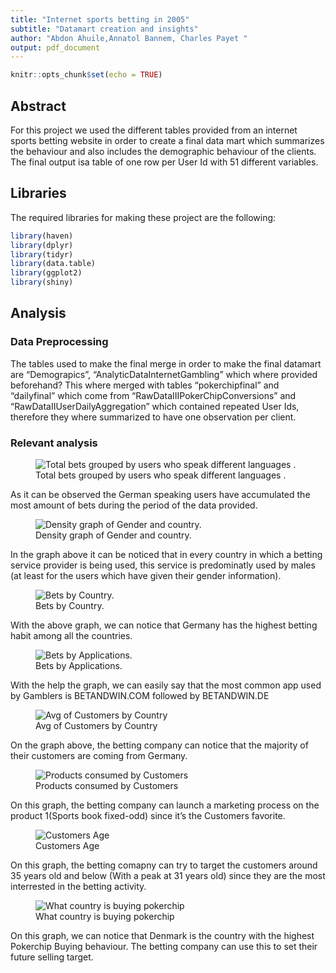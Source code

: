 ---
title: "Internet sports betting in 2005" 
subtitle: "Datamart creation and insights"
author: "Abdon Ahuile,Annatol Bannem, Charles Payet "
output: pdf_document
---

```{r setup, include=FALSE}
knitr::opts_chunk$set(echo = TRUE)
```


## Abstract 

For this project we used the different tables provided from an internet
sports betting website in order to create a final data mart which summarizes the behaviour and also includes the demographic behaviour of the clients. The final output isa table of one row per User Id with 51 different variables.

## Libraries  

The required libraries for making these project are the following:
```{r loading_packages, message = FALSE}
library(haven)
library(dplyr)
library(tidyr)
library(data.table)
library(ggplot2)
library(shiny)
```
## Analysis


### Data Preprocessing

The tables used to make the final merge in order to make the final datamart are "Demograpics", "AnalyticDataInternetGambling" which where provided beforehand? This where merged with tables "pokerchipfinal" and "dailyfinal" which come from "RawDataIIIPokerChipConversions" and "RawDataIIUserDailyAggregation" which contained repeated User Ids, therefore they where summarized to have one observation per client.

### Relevant analysis


![Total bets grouped by users who speak different languages .](C:/Users/cpayet/Documents/GitHub/OpenSourceProgramming/R_Group_Assignment_Group4/language_graph.png)

As it can be observed the German speaking users have accumulated the most amount of bets during the period of the data provided. 

![Density graph of Gender and country.](C:/Users/cpayet/Documents/GitHub/OpenSourceProgramming/R_Group_Assignment_Group4/density_gender_country.png)

In the graph above it can be noticed that in every country in which a betting service provider is being used, this service is predominatly used by males (at least for the users which have given their gender information).

![Bets by Country.](C:/Users/cpayet/Documents/GitHub/OpenSourceProgramming/R_Group_Assignment_Group4/BetsByCountry.png)

With the above graph, we can notice that Germany has the highest betting habit among all the countries.

![Bets by Applications.](C:/Users/cpayet/Documents/GitHub/OpenSourceProgramming/R_Group_Assignment_Group4/App_desc.png)

With the help the graph, we can easily say that the most common app used by Gamblers is BETANDWIN.COM followed by BETANDWIN.DE

![Avg of Customers by Country](C:/Users/cpayet/Documents/GitHub/OpenSourceProgramming/R_Group_Assignment_Group4/CustomersByCountry.png)

On the graph above, the betting company can notice that the majority of their customers are coming from Germany.

![Products consumed by Customers](C:/Users/cpayet/Documents/GitHub/OpenSourceProgramming/R_Group_Assignment_Group4/Customers_By_Product.png)

On this graph, the betting company can launch a marketing process on the product 1(Sports book fixed-odd) since it's the Customers favorite.

![Customers Age](C:/Users/cpayet/Documents/GitHub/OpenSourceProgramming/R_Group_Assignment_Group4/Customers_Age.png)

On this graph, the betting comapny can try to target the customers around 35 years old and below (With a peak at 31 years old) since they are the most interrested in the betting activity.

![What country is buying pokerchip](C:/Users/cpayet/Documents/GitHub/OpenSourceProgramming/R_Group_Assignment_Group4/PokerchipsBoughtByCountry.png)

On this graph, we can notice that Denmark is the country with the highest Pokerchip Buying behaviour. The betting company can use this to set their future selling target.








